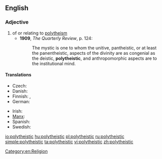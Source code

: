 ==English==

===Adjective===
{{en-adj}}

# of or relating to [[polytheism]]
#* '''1909''', ''The Quarterly Review'', p. 124:
#*: The mystic is one to whom the unitive, pantheistic, or at least the panentheistic, aspects of the divinity are as congenial as the deistic, '''polytheistic''', and anthropomorphic aspects are to the institutional mind.

====Translations====
{{trans-top|of or relating to polytheism}}
* Czech: {{t|cs|polyteistický}}
* Danish: {{t-|da|polyteistisk}}
* Finnish: {{t-|fi|polyteistinen}}, {{t-|fi|monijumalainen}}
* German: {{t+|de|polytheistisch}}
{{trans-mid}}
* Irish: {{t-|ga|ildiach|xs=Irish}}
* [[Manx]]: {{t|gv|yl-jeeagh}}
* Spanish: {{t+|es|politeísta}}
* Swedish: {{t-|sv|polyteistisk}}
{{trans-bottom}}

[[Category:en:Religion]]

[[io:polytheistic]]
[[hu:polytheistic]]
[[pl:polytheistic]]
[[ru:polytheistic]]
[[simple:polytheistic]]
[[ta:polytheistic]]
[[vi:polytheistic]]
[[zh:polytheistic]]